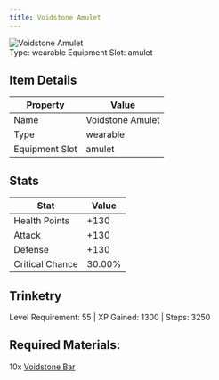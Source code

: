 ```yaml
---
title: Voidstone Amulet
---
```


<div className="flex items-start gap-6 mb-8">
  <div className="flex-shrink-0">
    <img src="/assets/resources/trinketry/amulets/voidstone_amulet.png" alt="Voidstone Amulet" className="w-24 h-24 border rounded-lg" />
  </div>
  <div className="flex-1">
    <div className="space-y-2">
            <div className="flex flex-wrap gap-4 text-sm">
        <span className="px-2 py-1 bg-green-100 dark:bg-green-900 rounded-md">
          Type: wearable
        </span>
        <span className="px-2 py-1 bg-purple-100 dark:bg-purple-900 rounded-md">
          Equipment Slot: amulet
        </span>
      </div>
    </div>
  </div>
</div>

## Item Details
| Property | Value |
|----------|-------|
| Name | Voidstone Amulet |
| Type | wearable |
| Equipment Slot | amulet |

## Stats
| Stat | Value |
|------|-------|
| Health Points | +130 |
| Attack | +130 |
| Defense | +130 |
| Critical Chance | 30.00% |

## Trinketry
Level Requirement: 55 | XP Gained: 1300 | Steps: 3250

## Required Materials:
10x [Voidstone Bar](/docs/resources/individual/voidstone_bar)
